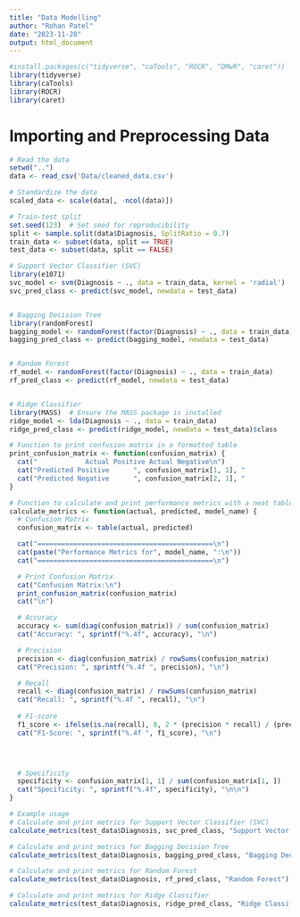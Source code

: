 ```yaml
---
title: "Data Modelling"
author: "Rohan Patel"
date: "2023-11-20"
output: html_document
---
```


```r
#install.packages(c("tidyverse", "caTools", "ROCR", "DMwR", "caret"))
library(tidyverse)
library(caTools)
library(ROCR)
library(caret)
```

# Importing and Preprocessing Data
```r
# Read the data
setwd("..")
data <- read_csv('Data/cleaned_data.csv')

# Standardize the data
scaled_data <- scale(data[, -ncol(data)])

# Train-test split
set.seed(123)  # Set seed for reproducibility
split <- sample.split(data$Diagnosis, SplitRatio = 0.7)
train_data <- subset(data, split == TRUE)
test_data <- subset(data, split == FALSE)

```

```r

# Support Vector Classifier (SVC)
library(e1071)  
svc_model <- svm(Diagnosis ~ ., data = train_data, kernel = 'radial')
svc_pred_class <- predict(svc_model, newdata = test_data)


# Bagging Decision Tree
library(randomForest)
bagging_model <- randomForest(factor(Diagnosis) ~ ., data = train_data)
bagging_pred_class <- predict(bagging_model, newdata = test_data)


# Random Forest
rf_model <- randomForest(factor(Diagnosis) ~ ., data = train_data)
rf_pred_class <- predict(rf_model, newdata = test_data)


# Ridge Classifier
library(MASS)  # Ensure the MASS package is installed
ridge_model <- lda(Diagnosis ~ ., data = train_data)
ridge_pred_class <- predict(ridge_model, newdata = test_data)$class


```



```r
# Function to print confusion matrix in a formatted table
print_confusion_matrix <- function(confusion_matrix) {
  cat("            Actual Positive Actual Negative\n")
  cat("Predicted Positive      ", confusion_matrix[1, 1], "              ", confusion_matrix[1, 2], "\n")
  cat("Predicted Negative      ", confusion_matrix[2, 1], "              ", confusion_matrix[2, 2], "\n")
}

# Function to calculate and print performance metrics with a neat table
calculate_metrics <- function(actual, predicted, model_name) {
  # Confusion Matrix
  confusion_matrix <- table(actual, predicted)

  cat("============================================\n")
  cat(paste("Performance Metrics for", model_name, ":\n"))
  cat("============================================\n")

  # Print Confusion Matrix
  cat("Confusion Matrix:\n")
  print_confusion_matrix(confusion_matrix)
  cat("\n")

  # Accuracy
  accuracy <- sum(diag(confusion_matrix)) / sum(confusion_matrix)
  cat("Accuracy: ", sprintf("%.4f", accuracy), "\n")

  # Precision
  precision <- diag(confusion_matrix) / rowSums(confusion_matrix)
  cat("Precision: ", sprintf("%.4f ", precision), "\n")

  # Recall
  recall <- diag(confusion_matrix) / rowSums(confusion_matrix)
  cat("Recall: ", sprintf("%.4f ", recall), "\n")
  
  # F1-score
  f1_score <- ifelse(is.na(recall), 0, 2 * (precision * recall) / (precision + recall))
  cat("F1-Score: ", sprintf("%.4f ", f1_score), "\n")


  

  # Specificity
  specificity <- confusion_matrix[1, 1] / sum(confusion_matrix[1, ])
  cat("Specificity: ", sprintf("%.4f", specificity), "\n\n")
}

# Example usage
# Calculate and print metrics for Support Vector Classifier (SVC)
calculate_metrics(test_data$Diagnosis, svc_pred_class, "Support Vector Classifier (SVC)")

# Calculate and print metrics for Bagging Decision Tree
calculate_metrics(test_data$Diagnosis, bagging_pred_class, "Bagging Decision Tree")

# Calculate and print metrics for Random Forest
calculate_metrics(test_data$Diagnosis, rf_pred_class, "Random Forest")

# Calculate and print metrics for Ridge Classifier
calculate_metrics(test_data$Diagnosis, ridge_pred_class, "Ridge Classifier")
```
